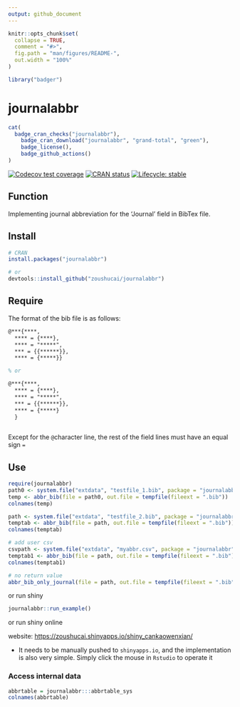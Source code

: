```yaml
---
output: github_document
---
```


<!-- README.md is generated from README.Rmd. Please edit that file -->

```r
knitr::opts_chunk$set(
  collapse = TRUE,
  comment = "#>",
  fig.path = "man/figures/README-",
  out.width = "100%"
)
```

```r
library("badger")
```

# journalabbr 

<!-- badges: start -->
```r
cat(
  badge_cran_checks("journalabbr"),
	badge_cran_download("journalabbr", "grand-total", "green"),
	badge_license(),
	badge_github_actions()
)
```
[![Codecov test coverage](https://codecov.io/gh/zoushucai/journalabbr/branch/master/graph/badge.svg)](https://app.codecov.io/gh/zoushucai/journalabbr?branch=master)
[![CRAN status](https://www.r-pkg.org/badges/version/journalabbr)](https://CRAN.R-project.org/package=journalabbr)
[![Lifecycle: stable](https://img.shields.io/badge/lifecycle-stable-brightgreen.svg)](https://lifecycle.r-lib.org/articles/stages.html#stable)
<!-- badges: end -->

## Function

Implementing journal abbreviation for the 'Journal' field in BibTex file.

## Install

```r
# CRAN
install.packages("journalabbr")

# or 
devtools::install_github("zoushucai/journalabbr")
```

## Require

The format of the bib file is as follows:

``` latex
@***{****,
  **** = {****},
  **** = "*****",
  *** = {{******}},
  **** = {*****}}

% or

@***{****,
  **** = {****},
  **** = "*****",
  *** = {{******}},
  **** = {*****}
  }
  
```

Except for the `@`character line, the rest of the field lines must have an equal sign `=`

## Use

```r
require(journalabbr)
path0 <- system.file("extdata", "testfile_1.bib", package = "journalabbr", mustWork = TRUE)
temp <- abbr_bib(file = path0, out.file = tempfile(fileext = ".bib"))
colnames(temp)

path <- system.file("extdata", "testfile_2.bib", package = "journalabbr", mustWork = TRUE)
temptab <- abbr_bib(file = path, out.file = tempfile(fileext = ".bib"))
colnames(temptab)

# add user csv
csvpath <- system.file("extdata", "myabbr.csv", package = "journalabbr", mustWork = TRUE)
temptab1 <- abbr_bib(file = path, out.file = tempfile(fileext = ".bib"), user.csv = csvpath)
colnames(temptab1)

# no return value
abbr_bib_only_journal(file = path, out.file = tempfile(fileext = ".bib"), user.csv = csvpath)

```

or run shiny 

```r
journalabbr::run_example()
```

or run shiny online

website: [https://zoushucai.shinyapps.io/shiny_cankaowenxian/](https://zoushucai.shinyapps.io/shiny_cankaowenxian/)


- It needs to be manually pushed to `shinyapps.io`, and the implementation is also very simple. Simply click the mouse in `Rstudio` to operate it


### Access internal data

```r
abbrtable = journalabbr:::abbrtable_sys
colnames(abbrtable)
```

